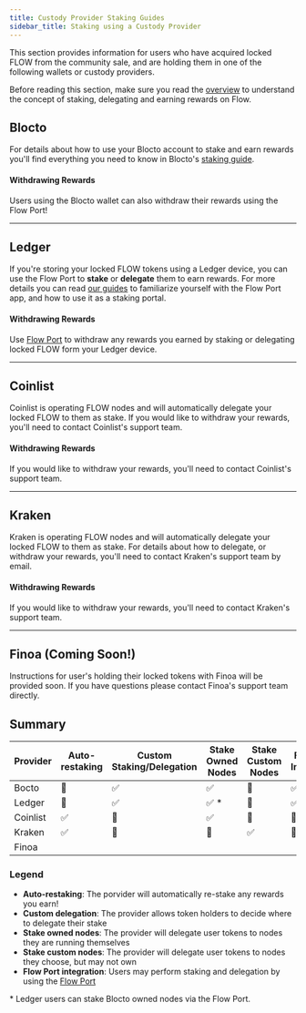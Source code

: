 ```yaml
---
title: Custody Provider Staking Guides
sidebar_title: Staking using a Custody Provider
---
```


This section provides information for users who have acquired locked FLOW from the community sale, and are holding them in one of the following wallets or custody providers.

Before reading this section, make sure you read the [overview](/staking/) to understand the concept of staking, delegating and earning rewards
on Flow.

## Blocto

For details about how to use your Blocto account to stake and earn rewards you'll
find everything you need to know in Blocto's [staking guide](https://guide.blocto.app/article/stake-flow-tokens-step-by-step-with-blocto).

#### Withdrawing Rewards

Users using the Blocto wallet can also withdraw their rewards using the Flow Port!

---

## Ledger

If you're storing your locked FLOW tokens using a Ledger device, you can use the Flow Port to **stake** or **delegate** them to earn rewards.
For more details you can read [our guides](https://docs.onflow.org/support/flow-port/) to familiarize yourself with the Flow Port app,
and how to use it as a staking portal.

#### Withdrawing Rewards

Use [Flow Port](https://port.onflow.org) to withdraw any rewards you earned by staking or delegating locked FLOW form your Ledger device.

---

## Coinlist

Coinlist is operating FLOW nodes and will automatically delegate your locked FLOW to them as stake.
If you would like to withdraw your rewards, you'll need to contact Coinlist's support team.

#### Withdrawing Rewards

If you would like to withdraw your rewards, you'll need to contact Coinlist's support team.

---

## Kraken

Kraken is operating FLOW nodes and will automatically delegate your locked FLOW to them as stake.
For details about how to delegate, or withdraw your rewards, you'll need to contact Kraken's support team by email.

#### Withdrawing Rewards

If you would like to withdraw your rewards, you'll need to contact Kraken's support team.

---

## Finoa (Coming Soon!)

Instructions for user's holding their locked tokens with Finoa will be provided soon. If you have questions please contact Finoa's support team directly.

## Summary

| Provider | Auto-restaking | Custom Staking/Delegation | Stake Owned Nodes | Stake Custom Nodes | Flow Port Integration |
| -------- | -------------- | ------------------------- | ----------------- | ------------------ | --------------------- |
| Bocto    | 🚫             | ✅                        | ✅                | 🚫                 | ✅                    |
| Ledger   | 🚫             | ✅                        | ✅ \*             | 🚫                 | ✅                    |
| Coinlist | ✅             | 🚫                        | ✅                | 🚫                 | 🚫                    |
| Kraken   | ✅             | 🚫                        | 🚫                | ✅                 | 🚫                    |
| Finoa    |                |                           |                   |                    |                       |

### Legend

- **Auto-restaking**: The porvider will automatically re-stake any rewards you earn!
- **Custom delegation**: The provider allows token holders to decide where to delegate their stake
- **Stake owned nodes**: The provider will delegate user tokens to nodes they are running themselves
- **Stake custom nodes**: The provider will delegate user tokens to nodes they choose, but may not own
- **Flow Port integration**: Users may perform staking and delegation by using the [Flow Port](https://port.onflow.org/)

\* Ledger users can stake Blocto owned nodes via the Flow Port.

